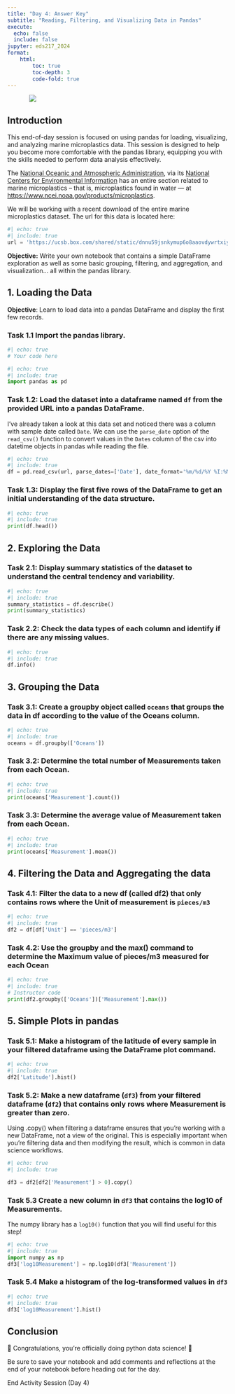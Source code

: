 ```yaml
---
title: "Day 4: Answer Key"
subtitle: "Reading, Filtering, and Visualizing Data in Pandas"
execute:
  echo: false
  include: false
jupyter: eds217_2024
format: 
    html:
        toc: true
        toc-depth: 3
        code-fold: true
---
```


::: {style="width: 80%; margin: auto;"}
![](https://cff2.earth.com/uploads/2023/07/22100007/microplastics_magnifying-glass_2medium.jpg)
:::

## Introduction

This end-of-day session is focused on using pandas for loading, visualizing, and analyzing marine microplastics data. This session is designed to help you become more comfortable with the pandas library, equipping you with the skills needed to perform data analysis effectively.

The [National Oceanic and Atmospheric Administration](https://noaa.gov/), via its [National Centers for Environmental Information](https://www.ncei.noaa.gov/) has an entire section related to marine microplastics -- that is, microplastics found in water — at [https://www.ncei.noaa.gov/products/microplastics](https://www.ncei.noaa.gov/products/microplastics).

We will be working with a recent download of the entire marine microplastics dataset. The url for this data is located here:

```python
#| echo: true
#| include: true
url = 'https://ucsb.box.com/shared/static/dnnu59jsnkymup6o8aaovdywrtxiy3a9.csv'
```

**Objective:** Write your own notebook that contains a simple DataFrame exploration as well as some basic grouping, filtering, and aggregation, and visualization... all within the pandas library.

## 1. Loading the Data

**Objective**: Learn to load data into a pandas DataFrame and display the first few records.

### Task 1.1 Import the pandas library.

```python
#| echo: true
# Your code here
```

```python
#| echo: true
#| include: true
import pandas as pd
```

### Task 1.2: Load the dataset into a dataframe named `df` from the provided URL into a pandas DataFrame. 

:::{.callout-tip}
I've already taken a look at this data set and noticed there was a column with sample date called `Date`. We can use the `parse_date` option of the `read_csv()` function to convert values in the `Dates` column of the csv into datetime objects in pandas while reading the file. 
:::

```python
#| echo: true
#| include: true
df = pd.read_csv(url, parse_dates=['Date'], date_format='%m/%d/%Y %I:%M:%S %p')
```

### Task 1.3: Display the first five rows of the DataFrame to get an initial understanding of the data structure.


```python
#| echo: true
#| include: true
print(df.head())
```

## 2. Exploring the Data

### Task 2.1: Display summary statistics of the dataset to understand the central tendency and variability.


```python
#| echo: true
#| include: true
summary_statistics = df.describe()
print(summary_statistics)
```

### Task 2.2: Check the data types of each column and identify if there are any missing values.

```python
#| echo: true
#| include: true
df.info()
```

## 3. Grouping the Data

### Task 3.1: Create a groupby object called `oceans` that groups the data in df according to the value of the Oceans column.


```python
#| echo: true
#| include: true
oceans = df.groupby(['Oceans'])
```

### Task 3.2: Determine the total number of Measurements taken from each Ocean.

```python
#| echo: true
#| include: true
print(oceans['Measurement'].count())
```

### Task 3.3: Determine the average value of Measurement taken from each Ocean.


```python
#| echo: true
#| include: true
print(oceans['Measurement'].mean())
```

## 4. Filtering the Data and Aggregating the data

### Task 4.1: Filter the data to a new df (called df2) that only contains rows where the Unit of measurement is `pieces/m3`


```python
#| echo: true
#| include: true
df2 = df[df['Unit'] == 'pieces/m3']
```

### Task 4.2: Use the groupby and the max() command to determine the Maximum value of pieces/m3 measured for each Ocean


```python
#| echo: true
#| include: true
# Instructor code
print(df2.groupby(['Oceans'])['Measurement'].max())
```

## 5. Simple Plots in pandas

### Task 5.1: Make a histogram of the latitude of every sample in your filtered dataframe using the DataFrame plot command.

```python
#| echo: true
#| include: true
df2['Latitude'].hist()
```

### Task 5.2: Make a new dataframe (`df3`) from your filtered dataframe (`df2`) that contains only rows where Measurement is greater than zero. 

:::{.callout-important}
Using .copy() when filtering a dataframe ensures that you're working with a new DataFrame, not a view of the original. This is especially important when you're filtering data and then modifying the result, which is common in data science workflows.
:::

```python
#| echo: true
#| include: true

df3 = df2[df2['Measurement'] > 0].copy()

```

### Task 5.3 Create a new column in `df3` that contains the log10 of Measurements. 

:::{.callout-tip}
The numpy library has a `log10()` function that you will find useful for this step!
:::

```python
#| echo: true
#| include: true
import numpy as np
df3['log10Measurement'] = np.log10(df3['Measurement'])

```

### Task 5.4 Make a histogram of the log-transformed values in `df3`


```python
#| echo: true
#| include: true
df3['log10Measurement'].hist()
```

## Conclusion

🎉 Congratulations, you're officially doing python data science! 🎉

Be sure to save your notebook and add comments and reflections at the end of your notebook before heading out for the day.

::: {.center-text .body-text-xl .teal-text}
End Activity Session (Day 4)
:::